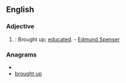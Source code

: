 ==English==
===Adjective===
{{infl|en|adjective}}
#{{obsolete}}: Brought up; [[educated]]. - [[w:Edmund Spenser|Edmund Spenser]]

===Anagrams===
* {{alphagram|bghoprtuu}}
* [[brought up#English|brought up]]